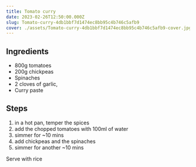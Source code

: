 ```yaml
---
title: Tomato curry
date: 2023-02-26T12:50:00.000Z
slug: Tomato-curry-4db1bbf7d1474ec8bb95c4b746c5afb9
cover: ./assets/Tomato-curry-4db1bbf7d1474ec8bb95c4b746c5afb9-cover.jpg
---
```


## Ingredients

- 800g tomatoes
- 200g chickpeas
- Spinaches
- 2 cloves of garlic,
- Curry paste

## Steps

1. in a hot pan, temper the spices
2. add the chopped tomatoes with 100ml of water
3. simmer for ~10 mins
4. add chickpeas and the spinaches
5. simmer for another ~10 mins

Serve with rice
